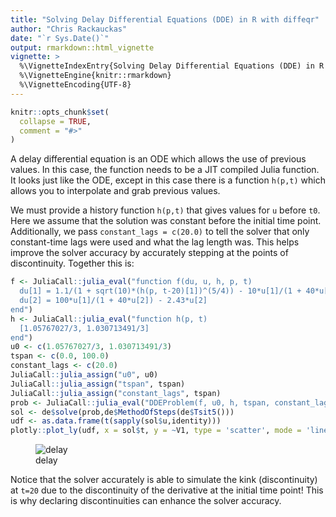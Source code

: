```yaml
---
title: "Solving Delay Differential Equations (DDE) in R with diffeqr"
author: "Chris Rackauckas"
date: "`r Sys.Date()`"
output: rmarkdown::html_vignette
vignette: >
  %\VignetteIndexEntry{Solving Delay Differential Equations (DDE) in R with diffeqr}
  %\VignetteEngine{knitr::rmarkdown}
  %\VignetteEncoding{UTF-8}
---
```


```r
knitr::opts_chunk$set(
  collapse = TRUE,
  comment = "#>"
)
```

A delay differential equation is an ODE which allows the use of previous values. In this case, the function
needs to be a JIT compiled Julia function. It looks just like the ODE, except in this case there is a function
`h(p,t)` which allows you to interpolate and grab previous values.

We must provide a history function `h(p,t)` that gives values for `u` before
`t0`. Here we assume that the solution was constant before the initial time point. Additionally, we pass
`constant_lags = c(20.0)` to tell the solver that only constant-time lags were used and what the lag length
was. This helps improve the solver accuracy by accurately stepping at the points of discontinuity. Together
this is:

```R
f <- JuliaCall::julia_eval("function f(du, u, h, p, t)
  du[1] = 1.1/(1 + sqrt(10)*(h(p, t-20)[1])^(5/4)) - 10*u[1]/(1 + 40*u[2])
  du[2] = 100*u[1]/(1 + 40*u[2]) - 2.43*u[2]
end")
h <- JuliaCall::julia_eval("function h(p, t)
  [1.05767027/3, 1.030713491/3]
end")
u0 <- c(1.05767027/3, 1.030713491/3)
tspan <- c(0.0, 100.0)
constant_lags <- c(20.0)
JuliaCall::julia_assign("u0", u0)
JuliaCall::julia_assign("tspan", tspan)
JuliaCall::julia_assign("constant_lags", tspan)
prob <- JuliaCall::julia_eval("DDEProblem(f, u0, h, tspan, constant_lags = constant_lags)")
sol <- de$solve(prob,de$MethodOfSteps(de$Tsit5()))
udf <- as.data.frame(t(sapply(sol$u,identity)))
plotly::plot_ly(udf, x = sol$t, y = ~V1, type = 'scatter', mode = 'lines') %>% plotly::add_trace(y = ~V2)
```

![delay](https://user-images.githubusercontent.com/1814174/39023532-10bdd750-43f0-11e8-837d-156d33ea2f99.png)

Notice that the solver accurately is able to simulate the kink (discontinuity) at `t=20` due to the discontinuity
of the derivative at the initial time point! This is why declaring discontinuities can enhance the solver accuracy.
